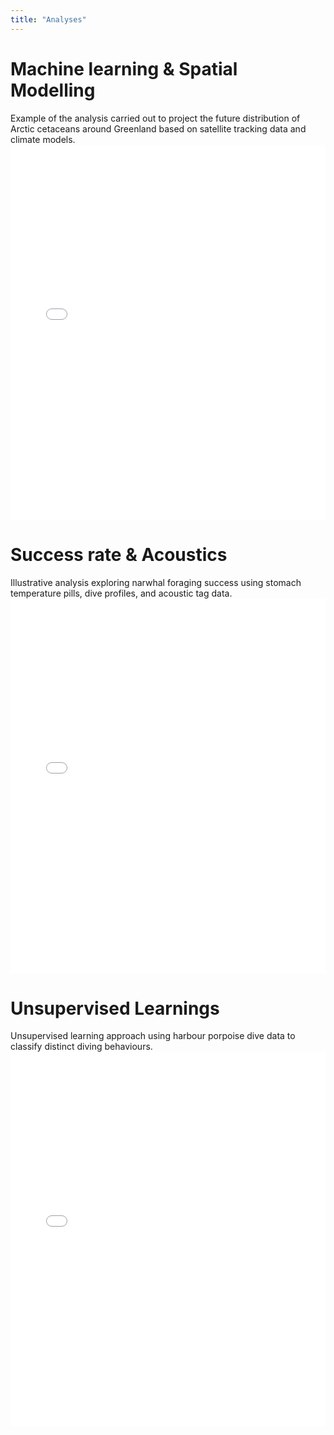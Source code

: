 ```yaml
---
title: "Analyses"
---
```


# Machine learning & Spatial Modelling
Example of the analysis carried out to project the future distribution of Arctic cetaceans around Greenland based on satellite tracking data and climate models.
<iframe src="Photos/ScAdv2022_Climate_Proj_Summer_HadGEM3_6variables_ffs.html" width="100%" height="600px" style="border:none;"></iframe>

# Success rate & Acoustics
Illustrative analysis exploring narwhal foraging success using stomach temperature pills, dive profiles, and acoustic tag data.
<iframe src="Photos/BioLett2022_Narwhals_STPs_Events_corrected.html" width="100%" height="600px" style="border:none;"></iframe>

# Unsupervised Learnings
Unsupervised learning approach using harbour porpoise dive data to classify distinct diving behaviours.
<iframe src="Photos/Dive_Clustering_Sequences_HP.html" width="100%" height="600px" style="border:none;"></iframe>


<!-- # Statistical Modelling -->

<!-- <iframe src="Markdown/Dive_Clustering_Sequences_HP.html" width="100%" height="600px" style="border:none;"></iframe> -->

